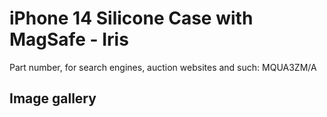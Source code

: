
# iPhone 14 Silicone Case with MagSafe - Iris

Part number, for search engines, auction websites and such: MQUA3ZM/A

## Image gallery

<div style={{ width: "768px" }}>
  <GalleryComponent
    images={[
      {
        original: "/everysource/MQUA3.webp",
        thumbnail: "/everypreview/MQUA3.webp",
      },
      {
        original: "/everysource/MQUA3_AV1.webp",
        thumbnail: "/everypreview/MQUA3_AV1.webp",
      },
      {
        original: "/everysource/MQUA3_AV2.webp",
        thumbnail: "/everypreview/MQUA3_AV2.webp",
      },
      {
        original: "/everysource/MQUA3_AV3.webp",
        thumbnail: "/everypreview/MQUA3_AV3.webp",
      },
      {
        original: "/everysource/MQUA3_AV4.webp",
        thumbnail: "/everypreview/MQUA3_AV4.webp",
      },
      {
        original: "/everysource/MQUA3_AV5.webp",
        thumbnail: "/everypreview/MQUA3_AV5.webp",
      },
      {
        original: "/everysource/MQUA3_AV6.webp",
        thumbnail: "/everypreview/MQUA3_AV6.webp",
      },
      {
        original: "/everysource/MQUA3_AV7.webp",
        thumbnail: "/everypreview/MQUA3_AV7.webp",
      }
    ]}
  />
</div>
